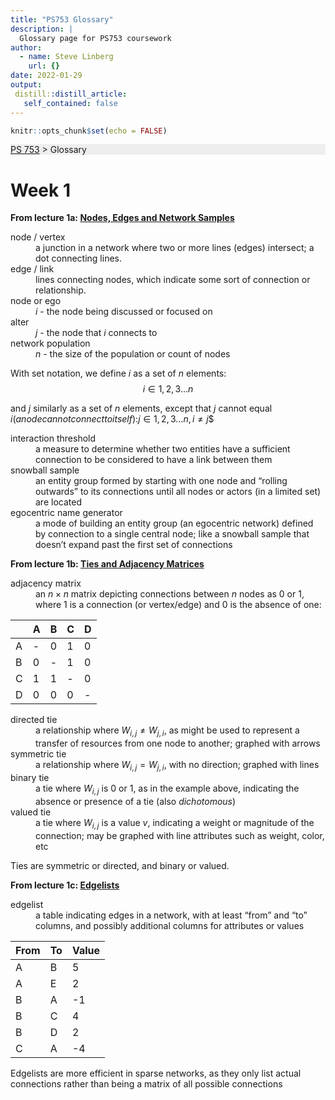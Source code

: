 ```yaml
---
title: "PS753 Glossary"
description: |
  Glossary page for PS753 coursework
author:
  - name: Steve Linberg
    url: {}
date: 2022-01-29
output:
 distill::distill_article:
   self_contained: false
---
```



```r
knitr::opts_chunk$set(echo = FALSE)
```

<p style="background: #eee">
[PS 753](../ps753/index.html)
&gt; Glossary
</p>

# Week 1

**From lecture 1a: [Nodes, Edges and Network Samples](https://www.loom.com/share/efc5252bb75b463481b93e55be6e4d67)**

node / vertex
: a junction in a network where two or more lines (edges) intersect; a dot connecting lines.<br>

edge / link
: lines connecting nodes, which indicate some sort of connection or relationship.

node or ego
: $i$ - the node being discussed or focused on

alter
: $j$ - the node that $i$ connects to

network population
: $n$ - the size of the population or count of nodes

With set notation, we define $i$ as a set of $n$ elements:
$$i \in 1, 2, 3 \dots n$$

and $j$ similarly as a set of $n$ elements, except that $j$ cannot equal $i (a node cannot connect to itself):
$$j \in 1, 2, 3 \dots n, i \ne j$$

interaction threshold
: a measure to determine whether two entities have a sufficient connection to be considered to have a link between them

snowball sample
: an entity group formed by starting with one node and "rolling outwards" to its connections until all nodes or actors (in a limited set) are located

egocentric name generator
: a mode of building an entity group (an egocentric network) defined by connection to a single central node; like a snowball sample that doesn't expand past the first set of connections

**From lecture 1b: [Ties and Adjacency Matrices](https://www.loom.com/share/a64c3a975e7147b9bb06bf921325bd96)**

adjacency matrix
: an $n \times n$ matrix depicting connections between $n$ nodes as 0 or 1, where 1 is a connection (or vertex/edge) and 0 is the absence of one:

||A|B|C|D|
|---|---|---|---|---|
|A|-|0|1|0|
|B|0|-|1|0|
|C|1|1|-|0|
|D|0|0|0|-|

directed tie
: a relationship where $W_{i,j} \ne W_{j,i}$, as might be used to represent a transfer of resources from one node to another; graphed with arrows

symmetric tie
: a relationship where $W_{i,j} = W_{j,i}$, with no direction; graphed with lines

binary tie
: a tie where $W_{i,j}$ is 0 or 1, as in the example above, indicating the absence or presence of a tie (also *dichotomous*)

valued tie
: a tie where $W_{i,j}$ is a value $v$, indicating a weight or magnitude of the connection; may be graphed with line attributes such as weight, color, etc

Ties are symmetric or directed, and binary or valued.

**From lecture 1c: [Edgelists](https://www.loom.com/share/9232d0ffe78d4ea4affc543bf4e353af)**

edgelist
: a table indicating edges in a network, with at least "from" and "to" columns, and possibly additional columns for attributes or values

|From|To|Value|
|---|---|---
|A|B|5|
|A|E|2|
|B|A|-1|
|B|C|4|
|B|D|2|
|C|A|-4|

Edgelists are more efficient in sparse networks, as they only list actual connections rather than being a matrix of all possible connections
